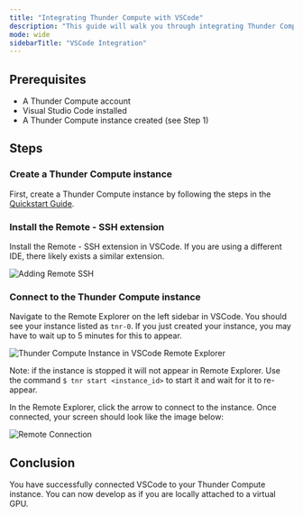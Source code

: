 ```yaml
---
title: "Integrating Thunder Compute with VSCode"
description: "This guide will walk you through integrating Thunder Compute with Visual Studio Code (VSCode), allowing you to develop and manage your projects directly on a Thunder Compute instance from your local IDE."
mode: wide
sidebarTitle: "VSCode Integration"
---
```


## Prerequisites

- A Thunder Compute account
- Visual Studio Code installed
- A Thunder Compute instance created (see Step 1)

## Steps

### Create a Thunder Compute instance

First, create a Thunder Compute instance by following the steps in the [Quickstart Guide](https://docs.thundercompute.com/docs/quickstart).

### Install the Remote - SSH extension

Install the Remote - SSH extension in VSCode. If you are using a different IDE, there likely exists a similar extension.

![Adding Remote SSH](/images/Remote_SSH_Extension.png)

### Connect to the Thunder Compute instance

Navigate to the Remote Explorer on the left sidebar in VSCode. You should see your instance listed as `tnr-0`. If you just created your instance, you may have to wait up to 5 minutes for this to appear.

![Thunder Compute Instance in VSCode Remote Explorer](/images/tnr-instance_id.png)

Note: if the instance is stopped it will not appear in Remote Explorer. Use the command `$ tnr start <instance_id>` to start it and wait for it to re-appear.

In the Remote Explorer, click the arrow to connect to the instance. Once connected, your screen should look like the image below:

![Remote Connection](/images/VS_Code_Environment.png)

## Conclusion

You have successfully connected VSCode to your Thunder Compute instance. You can now develop as if you are locally attached to a virtual GPU.
